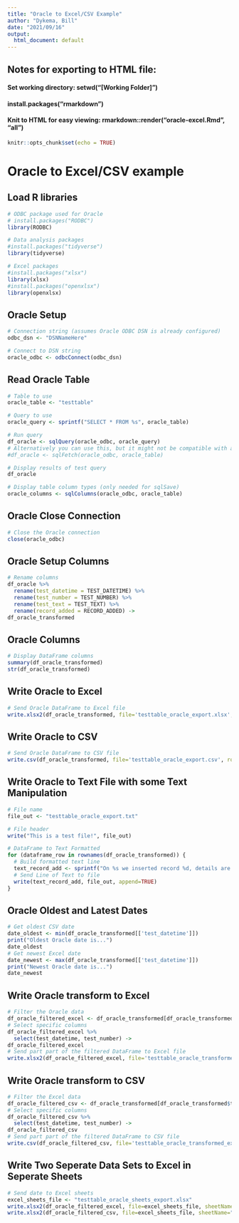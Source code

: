 ```yaml
---
title: "Oracle to Excel/CSV Example"
author: "Dykema, Bill"
date: "2021/09/16"
output:
  html_document: default
---
```


## Notes for exporting to HTML file:
#### Set working directory: setwd("[Working Folder]")
#### install.packages("rmarkdown")
#### Knit to HTML for easy viewing: rmarkdown::render("oracle-excel.Rmd", "all")

```r
knitr::opts_chunk$set(echo = TRUE)
```

# Oracle to Excel/CSV example

## Load R libraries
```r

# ODBC package used for Oracle
# install.packages("RODBC")
library(RODBC)

# Data analysis packages
#install.packages("tidyverse")
library(tidyverse)

# Excel packages
#install.packages("xlsx")
library(xlsx)
#install.packages("openxlsx")
library(openxlsx)

```

## Oracle Setup
```r

# Connection string (assumes Oracle ODBC DSN is already configured)
odbc_dsn <- "DSNNameHere"

# Connect to DSN string
oracle_odbc <- odbcConnect(odbc_dsn)

```

## Read Oracle Table
```r

# Table to use
oracle_table <- "testtable"

# Query to use
oracle_query <- sprintf("SELECT * FROM %s", oracle_table)

# Run query
df_oracle <- sqlQuery(oracle_odbc, oracle_query)
# Alternatively you can use this, but it might not be compatible with all databases
#df_oracle <- sqlFetch(oracle_odbc, oracle_table)

# Display results of test query
df_oracle

# Display table column types (only needed for sqlSave)
oracle_columns <- sqlColumns(oracle_odbc, oracle_table)

```

## Oracle Close Connection
```r

# Close the Oracle connection
close(oracle_odbc)

```

## Oracle Setup Columns
```r

# Rename columns
df_oracle %>%
  rename(test_datetime = TEST_DATETIME) %>%
  rename(test_number = TEST_NUMBER) %>%
  rename(test_text = TEST_TEXT) %>%
  rename(record_added = RECORD_ADDED) ->
df_oracle_transformed

```

## Oracle Columns
```r

# Display DataFrame columns
summary(df_oracle_transformed)
str(df_oracle_transformed)

```

## Write Oracle to Excel
```r

# Send Oracle DataFrame to Excel file
write.xlsx2(df_oracle_transformed, file='testtable_oracle_export.xlsx', row.names=FALSE)

```

## Write Oracle to CSV
```r

# Send Oracle DataFrame to CSV file
write.csv(df_oracle_transformed, file='testtable_oracle_export.csv', row.names=FALSE)

```

## Write Oracle to Text File with some Text Manipulation
```r

# File name
file_out <- "testtable_oracle_export.txt"

# File header
write("This is a test file!", file_out)

# DataFrame to Text Formatted
for (dataframe_row in rownames(df_oracle_transformed)) {
  # Build formatted text line
  text_record_add <- sprintf("On %s we inserted record %d, details are '%s', original date was %s", df_oracle_transformed[dataframe_row, "record_added"], df_oracle_transformed[dataframe_row, "test_number"], df_oracle_transformed[dataframe_row, "test_text"], df_oracle_transformed[dataframe_row, "test_datetime"])
  # Send Line of Text to file
  write(text_record_add, file_out, append=TRUE)
}

```

## Oracle Oldest and Latest Dates
```r

# Get oldest CSV date
date_oldest <- min(df_oracle_transformed[['test_datetime']])
print("Oldest Oracle date is...")
date_oldest
# Get newest Excel date
date_newest <- max(df_oracle_transformed[['test_datetime']])
print("Newest Oracle date is...")
date_newest

```

## Write Oracle transform to Excel
```r

# Filter the Oracle data
df_oracle_filtered_excel <- df_oracle_transformed[df_oracle_transformed$test_datetime==date_oldest,]
# Select specific columns
df_oracle_filtered_excel %>%
  select(test_datetime, test_number) ->
df_oracle_filtered_excel
# Send part part of the filtered DataFrame to Excel file
write.xlsx2(df_oracle_filtered_excel, file='testtable_oracle_transformed_export.xlsx', row.names=FALSE)

```

## Write Oracle transform to CSV
```r

# Filter the Excel data
df_oracle_filtered_csv <- df_oracle_transformed[df_oracle_transformed$test_datetime==date_newest,]
# Select specific columns
df_oracle_filtered_csv %>%
  select(test_datetime, test_number) ->
df_oracle_filtered_csv
# Send part part of the filtered DataFrame to CSV file
write.csv(df_oracle_filtered_csv, file='testtable_oracle_transformed_export.csv', row.names=FALSE)

```

## Write Two Seperate Data Sets to Excel in Seperate Sheets
```r

# Send date to Excel sheets
excel_sheets_file <- "testtable_oracle_sheets_export.xlsx"
write.xlsx2(df_oracle_filtered_excel, file=excel_sheets_file, sheetName="ExcelData", row.names=FALSE)
write.xlsx2(df_oracle_filtered_csv, file=excel_sheets_file, sheetName="CSVData", row.names=FALSE, append=TRUE)

```